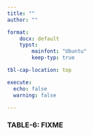 ```yaml
---
title: ""
author: ""

format:
    docx: default
    typst:
        mainfont: "Ubuntu"
        keep-typ: true

tbl-cap-location: top

execute:
  echo: false
  warning: false

---
```


```{=typst}
#set page(numbering: none)
#set page("a2")
```

### TABLE-6: FIXME

```{=typst}
\
\
```


```{=typst}
#import "tablem.typ": tablem, three-line-table


#let three-line-table = tablem.with(
  render: (columns: auto, ..args) => {
    table(
      columns: columns,
      stroke: none,
      align: left + horizon,
      table.hline(y: 0),
      table.hline(y: 1),
      ..args,
      table.hline(),
    )
  }
)

```


```{=typst}
  #three-line-table[
  | *SampleID*   | *TotalReads*   | *MappedReads*   | *GCContentUnambiguous*   | *Uncovered*   | *TotalBasesUnambiguous*   | *CoverageMeanUnambiguous*   | *CoverageMean*   | *TotalBases*   | *CoverageMedian*   |
  | ------------ |----------------|-----------------|--------------------------|---------------|---------------------------|-----------------------------|------------------|----------------|--------------------|
  | 4139-04      |                |                 |                          | X             | X                         |                             |                  | X              |                    |
  | 6429-03      | X              | X               |                          | X             |                           |                             |                  | X              |                    |
  | 11822-03     |                | X               |                          | X             |                           |                             |                  | X              |                    |
  | 4783-04      |                | X               |                          |               |                           |                             |                  |                |                    |
  | 6892-04      |                | X               |                          | X             | X                         |                             |                  | X              |                    |
  | 3154-04      |                | X               |                          |               |                           |                             |                  |                |                    |
  | 10350-03     |                |                 |                          |               | X                         |                             |                  |                |                    |
  | 5687-04      | X              | X               |                          |               | X                         |                             |                  |                |                    |
  | 8868-03      |                | X               |                          | X             | X                         |                             |                  | X              |                    |
  | 10011-03     | X              | X               |                          |               |                           |                             |                  |                |                    |
  | 6467-04      | X              | X               |                          |               |                           |                             |                  |                |                    |
  | 11818-03     | X              | X               | X                        |               | X                         |                             |                  |                |                    |
  | 6775-04      |                |                 |                          | X             | X                         |                             |                  | X              |                    |
  | 6897-04      | X              | X               |                          |               |                           |                             |                  |                |                    |
  | 8082-03      |                |                 |                          |               | X                         |                             |                  |                |                    |
  | 4514-03      |                | X               |                          |               | X                         |                             |                  |                |                    |
  | 420-04       | X              |                 |                          | X             | X                         |                             | X                | X              |                    |
  | 6771-04      |                |                 |                          | X             | X                         |                             |                  | X              |                    |
  | 4717-04      |                | X               |                          |               |                           |                             |                  |                |                    |
  | 6435-03      |                | X               |                          | X             |                           |                             |                  | X              |                    |
  | 4523-03      |                | X               |                          |               |                           |                             |                  |                |                    |
  | 5872-03      |                | X               |                          |               |                           |                             |                  |                |                    |
  | 6639-04      |                | X               |                          |               |                           |                             |                  |                |                    |
  | 7538-03      |                | X               |                          |               | X                         |                             |                  |                |                    |
  | 3497-04      | X              | X               |                          |               | X                         |                             |                  |                |                    |
  | 8867-03      | X              | X               |                          |               |                           |                             |                  |                |                    |
  | 1783-04      |                | X               |                          | X             |                           |                             |                  | X              |                    |
  | 3736-04      |                | X               |                          | X             | X                         |                             |                  | X              |                    |
  | 1324-04      |                | X               |                          |               | X                         |                             |                  |                |                    |
  | 10348-03     |                | X               |                          |               |                           |                             |                  |                |                    |
  | 5468-03      | X              | X               |                          | X             | X                         |                             |                  | X              |                    |
  | 4781-04      |                | X               |                          | X             | X                         |                             |                  | X              |                    |
  | 11821-03     |                | X               |                          | X             |                           |                             |                  | X              |                    |
  | 4785-04      | X              | X               |                          |               |                           |                             |                  |                |                    |
  | 3496-04      |                |                 | X                        | X             | X                         |                             |                  | X              |                    |
  | 10517-03     |                | X               |                          |               |                           |                             |                  |                |                    |
  | 4518-03      | X              | X               |                          |               | X                         |                             |                  |                |                    |
  | 6637-04      |                | X               |                          |               | X                         |                             |                  |                |                    |
  | 5685-04      |                | X               |                          |               |                           |                             |                  |                |                    |
  | 7135-04      | X              | X               |                          | X             | X                         | X                           | X                | X              |                    |
  | 3859-03      | X              |                 |                          | X             |                           |                             |                  | X              |                    |
  | 4724-03      |                | X               |                          |               | X                         |                             |                  |                |                    |
  | 6895-04      |                | X               |                          | X             | X                         |                             |                  | X              |                    |
  | 12655-03     | X              | X               | X                        | X             | X                         |                             |                  | X              |                    |
  | 1327-04      |                | X               |                          | X             | X                         |                             |                  | X              |                    |
  | 6769-04      |                | X               |                          |               |                           |                             |                  |                |                    |
  | 5253-04      | X              | X               |                          | X             | X                         |                             |                  | X              |                    |
  | 3158-04      |                | X               |                          |               | X                         |                             |                  |                |                    |
  | 4516-03      |                | X               |                          |               |                           |                             |                  |                |                    |
  | 1597-04      |                | X               |                          |               |                           |                             |                  |                |                    |
  | 5248-04      |                |                 |                          |               | X                         |                             |                  |                |                    |
  | 3156-04      |                |                 |                          | X             | X                         |                             |                  | X              |                    |
  | 8864-03      |                | X               |                          |               | X                         |                             |                  |                |                    |
  | 12657-03     |                | X               |                          |               | X                         |                             |                  |                |                    |
  | 10205-03     |                | X               |                          |               |                           |                             |                  |                |                    |
  | 4714-04      |                |                 |                          |               | X                         |                             |                  |                |                    |
  | 6640-04      | X              | X               |                          |               |                           |                             |                  |                |                    |
  | 1779-04      |                | X               |                          |               |                           |                             |                  |                |                    |
  | 3734-04      |                | X               |                          | X             | X                         |                             |                  | X              |                    |
  | 3861-03      |                | X               |                          | X             | X                         |                             |                  | X              |                    |
  | 7514-04      | X              | X               |                          | X             |                           |                             |                  | X              |                    |
  | 1599-04      | X              | X               |                          |               | X                         |                             |                  |                |                    |
  | 6463-04      |                | X               |                          |               | X                         |                             |                  |                |                    |
  | 4148-04      |                | X               |                          |               | X                         |                             |                  |                |                    |
  | 3491-04      |                | X               |                          |               |                           |                             |                  |                |                    |
  | 2509-04      |                |                 |                          |               | X                         |                             |                  |                |                    |
  | 10206-03     |                | X               |                          |               |                           |                             |                  |                |                    |
  | 7520-04      |                |                 |                          |               | X                         |                             |                  |                |                    |
  | 1780-04      |                |                 |                          | X             | X                         |                             |                  | X              |                    |
  | 421-04       |                |                 |                          | X             | X                         | X                           | X                | X              | X                  |

]
```
